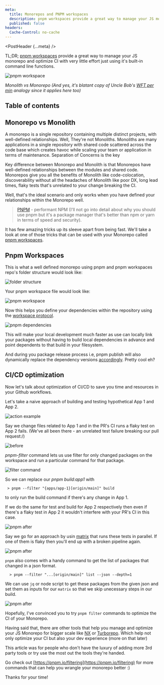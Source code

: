 ```yaml
---
meta:
  title: Monorepos and PNPM workspaces
  description: pnpm workspaces provide a great way to manage your JS monorepo and optimize CI with very little effort just using it's built-in command line functions.
  published: false
headers:
  Cache-Control: no-cache
---
```



<PostHeader {...meta} />

TL;DR; [pnpm workspaces](https://pnpm.io/workspaces) provide a great way to manage your JS monorepo and optimize CI with very little effort just using it's built-in command line functions.

<Image
  radius="md"
  alt="pnpm workspace"
  src="https://cdn-images-1.medium.com/max/1600/1*wcoX6BlOXmqSnJcGFrZ-2g.png"
/>

_Monolith vs Monorepo (And yes, it's blatant copy of Uncle Bob's [WFT per min](https://pics.me.me/a-representation-i-just-found-reading-clean-code-by-robert-71901439.png) analogy since it applies here too)_

## Table of contents

## Monorepo vs Monolith

A monorepo is a single repository containing multiple distinct projects, with well-defined relationships.
Well, They're not Monoliths. Monoliths are many applications in a single repository with shared code scattered across the code base which creates havoc while scaling your team or application in terms of maintenance.
Separation of Concerns is the key

Key difference between Monorepo and Monolith is that Monorepos have well-defined relationships between the modules and shared code. Monorepos give you all the benefits of Monolith like code-colocation, discoverability without all the headaches of Monolith like poor DX, long lead times, flaky tests that's unrelated to your change breaking the CI.

Well, that's the ideal scenario and only works when you have defined your relationships within the Monorepo well.

> [PNPM](https://pnpm.io/motivation) - performant NPM (I'll not go into detail about why you should use pnpm but it's a package manager that's better than npm or yarn in terms of speed and security).

It has few amazing tricks up its sleeve apart from being fast. We'll take a look at one of those tricks that can be used with your Monorepo called [pnpm workspaces](https://pnpm.io/workspaces).

## Pnpm Workspaces

This is what a well defined monorepo using pnpm and pnpm workspaces repo's folder structure would look like:

<Image
  radius="md"
  alt="folder structure"
  src="https://cdn-images-1.medium.com/max/1600/1*QQ3uK10rY3y9AV3AFBcl1w.png"
/>

Your pnpm workspace file would look like:

<Image
  radius="md"
  alt="pnpm workspace"
  src="https://cdn-images-1.medium.com/max/1600/1*4NGokQ_jEf5bfycR1ZBTOA.png"
/>

Now this helps you define your dependencies within the repository using the [workspace protocol](https://pnpm.io/workspaces#workspace-protocol-workspace).

<Image
  radius="md"
  alt="pnpm dependencies"
  src="https://cdn-images-1.medium.com/max/1600/1*z_pwTMULG2xzL1jLL12Pww.png"
/>

This will make your local development much faster as use can locally link your packages without having to build local dependencies in advance and point dependents to that build in your filesystem.

And during you package release process i.e, pnpm publish will also dynamically replace the dependency versions [accordingly](https://pnpm.io/workspaces#publishing-workspace-packages). Pretty cool eh?

## CI/CD optimization

Now let's talk about optimization of CI/CD to save you time and resources in your Github workflows.

Let's take a naive approach of building and testing hypothetical App 1 and App 2.

<Image
  radius="md"
  alt="action example"
  src="https://cdn-images-1.medium.com/max/1600/1*xMrxzw6daaA76HhG_350Mw.png"
/>

Say we change files related to App 1 and in the PR's CI runs a flaky test on App 2 fails. (We've all been there - an unrelated test failure breaking our pull request:/)

<Image
  radius="md"
  alt="before"
  src="https://cdn-images-1.medium.com/max/1600/1*SpOZhCuC9iSRuRxhXN82DA.png"
/>

_pnpm-filter_ command lets us use filter for only changed packages on the workspace and run a particular command for that package.

<Image
  radius="md"
  alt="filter command"
  src="https://cdn-images-1.medium.com/max/1600/1*GOeP57w0Z-pjYd3D8B20jg.png"
/>

So we can replace our _pnpm build:app1_ with

```shell
 > pnpm --filter "{apps/app-1}[origin/main]" build
```

to only run the build command if there's any change in App 1.

If we do the same for test and build for App 2 respectively then even if there's a flaky test in App 2 it wouldn't interfere with your PR's CI in this case.

<Image
  radius="md"
  alt="pnpm after"
  src="https://cdn-images-1.medium.com/max/1600/1*x3si2rfC8PikaeSNQVOnYQ.png"
/>

Say we go for an approach by usin [matrix](https://docs.github.com/en/actions/using-jobs/using-a-matrix-for-your-jobs) that runs these tests in parallel.
If one of them is flaky then you'll end up with a broken pipeline again.

<Image
  radius="md"
  alt="pnpm after"
  src="https://cdn-images-1.medium.com/max/1600/1*JduzwNSq7RUy5tfS7xLoKw.png"
/>

`pnpm` also comes with a handy command to get the list of packages that changed in a json format.

```shell
  > pnpm --filter "...[origin/main]" list --json --depth=1
```

We can use `jq` or node script to get these packages from the given json and set them as inputs for our `matrix` so that we skip unecessary steps in our build.

<Image
  radius="md"
  alt="pnpm after"
  src="https://cdn-images-1.medium.com/max/1600/1*RN129MRHd9Wi_naZxXn3yw.png"
/>

Hopefully, I've convinced you to try `pnpm filter` commands to optimize the CI of your Monorepo.

Having said that, there are other tools that help you manage and optimize your JS Monorepo for bigger scale like [NX](https://nx.dev/) or [Turborepo](https://turborepo.org/).
Which help not only optimize your CI but also your dev experience (more on that later)

This article was for people who don't have the luxury of adding more 3rd party tools or try use the most out the tools they're handed.

Go check out [https://pnpm.io/filtering](https://pnpm.io/filtering) for more commands that can help you wrangle your monorepo better :)

Thanks for your time!
